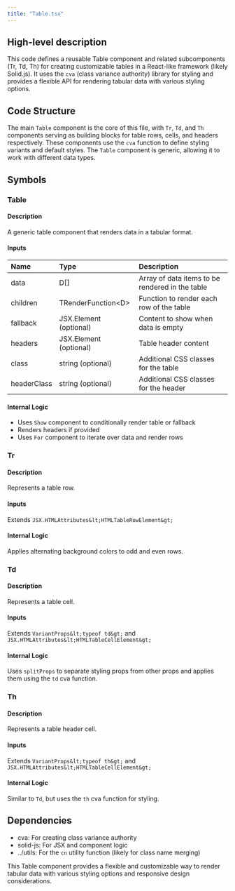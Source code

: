 ```yaml
---
title: "Table.tsx"
---
```


## High-level description
This code defines a reusable Table component and related subcomponents (Tr, Td, Th) for creating customizable tables in a React-like framework (likely Solid.js). It uses the `cva` (class variance authority) library for styling and provides a flexible API for rendering tabular data with various styling options.

## Code Structure
The main `Table` component is the core of this file, with `Tr`, `Td`, and `Th` components serving as building blocks for table rows, cells, and headers respectively. These components use the `cva` function to define styling variants and default styles. The `Table` component is generic, allowing it to work with different data types.

## Symbols

### Table
#### Description
A generic table component that renders data in a tabular format.

#### Inputs
| Name | Type | Description |
|:-----|:-----|:------------|
| data | D[] | Array of data items to be rendered in the table |
| children | TRenderFunction&lt;D&gt; | Function to render each row of the table |
| fallback | JSX.Element (optional) | Content to show when data is empty |
| headers | JSX.Element (optional) | Table header content |
| class | string (optional) | Additional CSS classes for the table |
| headerClass | string (optional) | Additional CSS classes for the header |

#### Internal Logic
- Uses `Show` component to conditionally render table or fallback
- Renders headers if provided
- Uses `For` component to iterate over data and render rows

### Tr
#### Description
Represents a table row.

#### Inputs
Extends `JSX.HTMLAttributes&lt;HTMLTableRowElement&gt;`

#### Internal Logic
Applies alternating background colors to odd and even rows.

### Td
#### Description
Represents a table cell.

#### Inputs
Extends `VariantProps&lt;typeof td&gt;` and `JSX.HTMLAttributes&lt;HTMLTableCellElement&gt;`

#### Internal Logic
Uses `splitProps` to separate styling props from other props and applies them using the `td` cva function.

### Th
#### Description
Represents a table header cell.

#### Inputs
Extends `VariantProps&lt;typeof th&gt;` and `JSX.HTMLAttributes&lt;HTMLTableCellElement&gt;`

#### Internal Logic
Similar to `Td`, but uses the `th` cva function for styling.

## Dependencies
- cva: For creating class variance authority
- solid-js: For JSX and component logic
- ../utils: For the `cn` utility function (likely for class name merging)

This Table component provides a flexible and customizable way to render tabular data with various styling options and responsive design considerations.